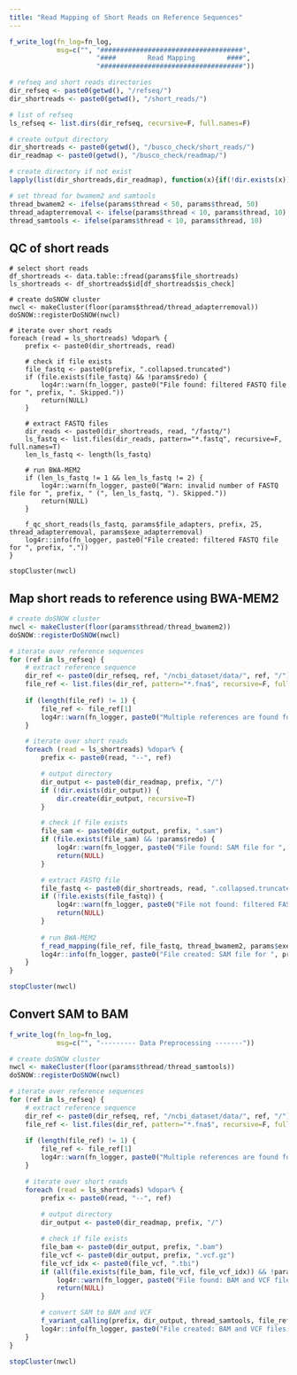 ```yaml
---
title: "Read Mapping of Short Reads on Reference Sequences"
---
```


```r
f_write_log(fn_log=fn_log,
            msg=c("", "####################################",
                      "####        Read Mapping        ####",
                      "####################################"))

# refseq and short reads directories
dir_refseq <- paste0(getwd(), "/refseq/")
dir_shortreads <- paste0(getwd(), "/short_reads/")

# list of refseq
ls_refseq <- list.dirs(dir_refseq, recursive=F, full.names=F)

# create output directory
dir_shortreads <- paste0(getwd(), "/busco_check/short_reads/")
dir_readmap <- paste0(getwd(), "/busco_check/readmap/")

# create directory if not exist
lapply(list(dir_shortreads,dir_readmap), function(x){if(!dir.exists(x)) dir.create(x, recursive=T)})

# set thread for bwamem2 and samtools
thread_bwamem2 <- ifelse(params$thread < 50, params$thread, 50)
thread_adapterremoval <- ifelse(params$thread < 10, params$thread, 10)
thread_samtools <- ifelse(params$thread < 10, params$thread, 10)
```

## QC of short reads
```check-qc-reads
# select short reads
df_shortreads <- data.table::fread(params$file_shortreads)
ls_shortreads <- df_shortreads$id[df_shortreads$is_check]

# create doSNOW cluster
nwcl <- makeCluster(floor(params$thread/thread_adapterremoval))
doSNOW::registerDoSNOW(nwcl)

# iterate over short reads
foreach (read = ls_shortreads) %dopar% {
    prefix <- paste0(dir_shortreads, read)

    # check if file exists
    file_fastq <- paste0(prefix, ".collapsed.truncated")
    if (file.exists(file_fastq) && !params$redo) {
        log4r::warn(fn_logger, paste0("File found: filtered FASTQ file for ", prefix, ". Skipped."))
        return(NULL)
    }

    # extract FASTQ files
    dir_reads <- paste0(dir_shortreads, read, "/fastq/")
    ls_fastq <- list.files(dir_reads, pattern="*.fastq", recursive=F, full.names=T)
    len_ls_fastq <- length(ls_fastq)

    # run BWA-MEM2
    if (len_ls_fastq != 1 && len_ls_fastq != 2) {
        log4r::warn(fn_logger, paste0("Warn: invalid number of FASTQ file for ", prefix, " (", len_ls_fastq, "). Skipped."))
        return(NULL)
    }
    
    f_qc_short_reads(ls_fastq, params$file_adapters, prefix, 25, thread_adapterremoval, params$exe_adapterremoval)
    log4r::info(fn_logger, paste0("File created: filtered FASTQ file for ", prefix, "."))
}

stopCluster(nwcl)
```

## Map short reads to reference using BWA-MEM2
```r
# create doSNOW cluster
nwcl <- makeCluster(floor(params$thread/thread_bwamem2))
doSNOW::registerDoSNOW(nwcl)

# iterate over reference sequences
for (ref in ls_refseq) {
    # extract reference sequence
    dir_ref <- paste0(dir_refseq, ref, "/ncbi_dataset/data/", ref, "/")
    file_ref <- list.files(dir_ref, pattern="*.fna$", recursive=F, full.names=T)
    
    if (length(file_ref) != 1) {
        file_ref <- file_ref[1]
        log4r::warn(fn_logger, paste0("Multiple references are found for ", ref, ". ", file_ref, " is selected."))
    }

    # iterate over short reads
    foreach (read = ls_shortreads) %dopar% {
        prefix <- paste0(read, "--", ref)

        # output directory
        dir_output <- paste0(dir_readmap, prefix, "/")
        if (!dir.exists(dir_output)) {
            dir.create(dir_output, recursive=T)
        }

        # check if file exists
        file_sam <- paste0(dir_output, prefix, ".sam")
        if (file.exists(file_sam) && !params$redo) {
            log4r::warn(fn_logger, paste0("File found: SAM file for ", prefix, ". Skipped."))
            return(NULL)
        }

        # extract FASTQ file
        file_fastq <- paste0(dir_shortreads, read, ".collapsed.truncated")
        if (!file.exists(file_fastq)) {
            log4r::warn(fn_logger, paste0("File not found: filtered FASTQ file for ", read, ". Skipped."))
            return(NULL)
        }
        
        # run BWA-MEM2
        f_read_mapping(file_ref, file_fastq, thread_bwamem2, params$exe_bwamem2, file_sam)
        log4r::info(fn_logger, paste0("File created: SAM file for ", prefix, "."))
    }
}

stopCluster(nwcl)
```

## Convert SAM to BAM
```r
f_write_log(fn_log=fn_log,
            msg=c("", "--------- Data Preprocessing -------"))

# create doSNOW cluster
nwcl <- makeCluster(floor(params$thread/thread_samtools))
doSNOW::registerDoSNOW(nwcl)

# iterate over reference sequences
for (ref in ls_refseq) {
    # extract reference sequence
    dir_ref <- paste0(dir_refseq, ref, "/ncbi_dataset/data/", ref, "/")
    file_ref <- list.files(dir_ref, pattern="*.fna$", recursive=F, full.names=T)
    
    if (length(file_ref) != 1) {
        file_ref <- file_ref[1]
        log4r::warn(fn_logger, paste0("Multiple references are found for ", ref, ". ", file_ref, " is selected."))
    }

    # iterate over short reads
    foreach (read = ls_shortreads) %dopar% {
        prefix <- paste0(read, "--", ref)
        
        # output directory
        dir_output <- paste0(dir_readmap, prefix, "/")

        # check if file exists
        file_bam <- paste0(dir_output, prefix, ".bam")
        file_vcf <- paste0(dir_output, prefix, ".vcf.gz")
        file_vcf_idx <- paste0(file_vcf, ".tbi")
        if (all(file.exists(file_bam, file_vcf, file_vcf_idx)) && !params$redo) {
            log4r::warn(fn_logger, paste0("File found: BAM and VCF files for ", prefix, ". Skipped."))
            return(NULL)
        }

        # convert SAM to BAM and VCF
        f_variant_calling(prefix, dir_output, thread_samtools, file_ref, params$exe_samtools, params$exe_bcftools)
        log4r::info(fn_logger, paste0("File created: BAM and VCF files for ", prefix, "."))
    }
}

stopCluster(nwcl)
```